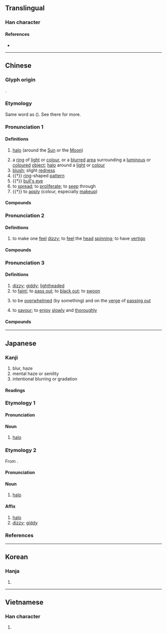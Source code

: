 {{also|晕}}
{{character info/new}}
==Translingual==

===Han character===
{{Han char|rn=72|rad=日|as=09|sn=13|four=60506|canj=ABJJ,XABJJ|ids=⿱日軍}}

====References====
* {{Han ref|kx=0497.370|dkj=14037|dj=0865.280|hdz=21527.010|uh=6688|ud=26248|bh=B777|bd=46967}}

----

==Chinese==
{{zh-forms|s=晕}}

===Glyph origin===
{{Han etym}}
{{Han compound|日|軍|ls=psc|c1=s|c2=p|t1=Sun}}.

===Etymology===
Same word as {{och-l|運|to revolve; to move}} ({{zh-ref|Schuessler, 2007}}). See there for more.

===Pronunciation 1===
{{zh-pron
|m=yùn
|m-s=
|c=wan6
|c-t=
|g=
|h=
|j=
|mb=
|md=uông
|mn=ūn/xm,qz,tw:hūn/xm,qz,tw:n̄g
|mn_note=ūn - literary; hūn, n̄g - vernacular
|mn-t=ing7/êng7
|w=
|x=
|mc=y
|oc=y
|cat=n,v
}}

====Definitions====
{{zh-hanzi}}

# {{lb|zh|astronomy}} [[halo]] (around the [[Sun]] or the [[Moon]])
# a [[ring]] of [[light]] or [[colour]], or a [[blurred]] [[area]] surrounding a [[luminous]] or [[coloured]] [[object]]; [[halo]] around a [[light]] or [[colour]]
# [[blush]]; slight [[redness]]
# {{†}} [[ring]]-shaped [[pattern]]
# {{†}} [[bull's eye]]
# to [[spread]]; to [[proliferate]]; to [[seep]] through
# {{†}} to [[apply]] (colour, especially [[makeup]])

====Compounds====
{{zh-der|山暈|微暈|光暈|暈珥|月暈效應|日暈|眼暈|環暈|月暈而風|月暈|紅暈|墨暈|酒暈|血暈}}

===Pronunciation 2===
{{zh-pron
|m=暈
|m-s=yun1
|c=wan4
|c-t=vun3
|g=yn5
|h=
|j=yng1
|mb=
|md=
|mn=
|mn-t=ing7/êng7
|w=
|x=
|mc=y
|oc=y
|cat=v
}}

====Definitions====
{{zh-hanzi}}

# to make one [[feel]] [[dizzy]]; to [[feel]] the [[head]] [[spin]]ning; to have [[vertigo]]

====Compounds====
{{zh-der|倒暈妝|暈池|暈機|暈針|暈車|眩暈|暈船|暈高兒|暈臺|檀暈妝|頭昏眼暈|血暈}}

===Pronunciation 3===
{{zh-pron
|m=yūn
|m-s=yun1
|c=wan4
|c-t=vun3
|g=yn1
|h=pfs=
|j=yng1
|mb=ē̤ng
|md=hùng
|mn=ūn/xm,qz,tw:hūn/xm,qz,tw:n̄g
|mn_note=ūn - literary; hūn, n̄g - vernacular
|mn-t=hung1
|w=
|x=yn1
|cat=a,v
}}

====Definitions====
{{zh-hanzi}}

# [[dizzy]]; [[giddy]]; [[lightheaded]]
# to [[faint]]; to [[pass out]]; to [[black out]]; to [[swoon]]
#: {{zh-x|暈 咗 幾 分鐘|'''faint'''ed for several minutes|C}}
# {{lb|zh|neologism|slang}} to be [[overwhelmed]] (by something) and on the [[verge]] of [[passing out]]
#: {{zh-x|我 暈{yūn}！|Oh my! [lit. I('m about to) faint.]}}
# {{lb|zh|Sichuanese}} to [[savour]]; to [[enjoy]] [[slowly]] and [[thoroughly]]

====Compounds====
{{zh-der|暈頭|昏頭暈腦|暈眩|發暈|暈厥|暈倒|檀暈妝|暈頭轉向|頭暈眼黑|頭暈|頭暈眼花|頭暈眼昏|頭暈目眩}}

{{zh-cat|Intermediate}}

----

==Japanese==

===Kanji===
{{ja-kanji|grade=|rs=日09}}

# blur, haze
# mental haze or senility
# intentional blurring or gradation

====Readings====
{{ja-readings
|goon=うん
|kanon=うん
|kun=かさ-, めまい-, ぼか-す, ぼか-し, かさ-む
}}

===Etymology 1===
{{ja-kanjitab|かさ|yomi=k}}

====Pronunciation====
{{ja-pron|かさ|acc=1|acc_ref=ZAJ,DJR}}

====Noun====
{{ja-noun|かさ}}

# [[halo]] {{gloss|atmospheric phenomenon}}

===Etymology 2===
{{ja-kanjitab|うん|yomi=on}}
From {{der|ja|ltc|sort=うん|-}} {{ltc-l|暈}}.

====Pronunciation====
{{ja-pron|うん|acc=1|acc_ref=DJR|y=on}}

====Noun====
{{ja-noun|うん}}

# [[halo]] {{gloss|atmospheric phenomenon}}

====Affix====
{{ja-pos|affix|うん}}

# [[halo]] {{gloss|atmospheric phenomenon}}
# [[dizzy]]; [[giddy]]

===References===
<references/>

----

==Korean==

===Hanja===
{{ko-hanja|hangeul=[[훈]], [[운]]|eumhun=|rv=hun, un|mr=hun, un|y=hwun, wun}}

# {{defn|lang=ko|sort=日09}}

----

==Vietnamese==

===Han character===
{{vi-hantu|[[vừng]], [[quầng]], [[vầng]], [[vựng]]|rs=日09}}

# {{defn|lang=vi|sort=日09}}